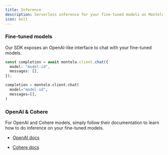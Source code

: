 ```yaml
---
title: Inference
description: Serverless inference for your fine-tuned models on Montelo.
icon: bolt
---
```


### Fine-tuned models

Our SDK exposes an OpenAI-like interface to chat with your fine-tuned models.

<CodeGroup>

  ```typescript Node
const completion = await montelo.client.chat({
    model: "model-id",
    messages: [],
});
  ```

  ```python Python
  completion = montelo.client.chat(
    model="model-id",
    messages=[],
  )
  ```

</CodeGroup>

### OpenAI & Cohere

For OpenAI and Cohere models, simply follow their documentation to learn how to do inference on your fine-tuned models.

- [OpenAI docs](https://platform.openai.com/docs/guides/fine-tuning/use-a-fine-tuned-model)

- [Cohere docs](https://docs.cohere.com/docs/troubleshooting-a-fine-tuned-model#using-your-trained-model)
